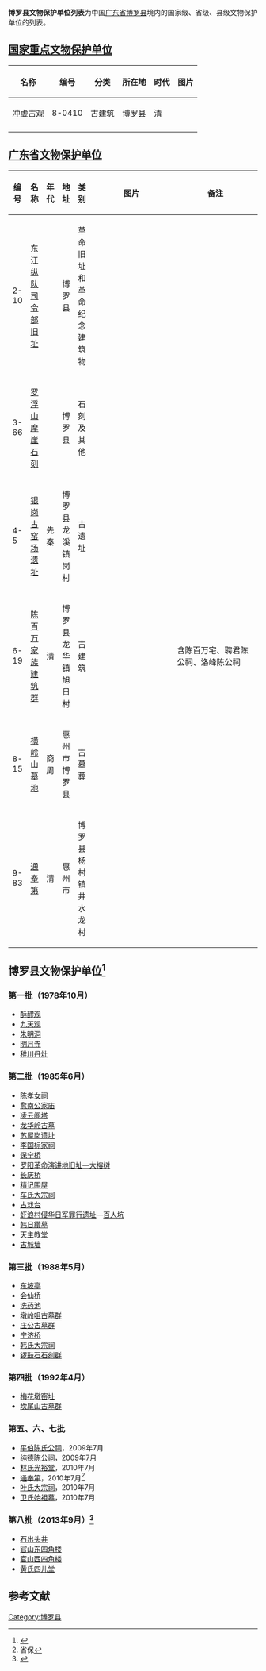 '''博罗县文物保护单位列表'''为中国[[广东省|广东省]][[博罗县|博罗县]]境内的国家级、省级、县级文物保护单位的列表。

== [[国家重点文物保护单位|国家重点文物保护单位]] ==
{| class="wikitable sortable"
|- 
!名称
!编号
!分类
!所在地
!时代
!图片
|-
| [[冲虚古观|冲虚古观]]
| 8-0410
| 古建筑
| [[博罗县|博罗县]]
| 清
|
|-
|}
== [[广东省文物保护单位|广东省文物保护单位]] ==

{| class="wikitable" style="font-size: small;"
|-
! 编号 !! 名称 !! 年代 !! 地址 !! 类别 !! style="width:180px" |图片 !! style="width:180px" |备注
|-
| 2-10 || [[东江纵队司令部旧址|东江纵队司令部旧址]] || || 博罗县 || 革命旧址和革命纪念建筑物 || ||
|-
|3- 66 || [[罗浮山摩崖石刻|罗浮山摩崖石刻]] || || 博罗县 || 石刻及其他 || ||
|-
| 4-5 || [[银岗古窑场遗址|银岗古窑场遗址]] || 先秦 || 博罗县龙溪镇岗村 || 古遗址 ||  || 
|-
| 6-19 || [[陈百万家族建筑群|陈百万家族建筑群]] || 清 || 博罗县龙华镇旭日村 || 古建筑 ||  || 含陈百万宅、聘君陈公祠、洛峰陈公祠
|-							
| 8-15 || [[横岭山墓地|横岭山墓地]] || 商周 || 惠州市博罗县 || 古墓葬 ||  || 
|-
| 9-83|| [[通奉第|通奉第]] || 清 || 惠州市 || 博罗县杨村镇井水龙村 || ||
|}

== 博罗县文物保护单位<ref>{{Cite web |url=http://wsj.huizhou.gov.cn/publicfiles/business/htmlfiles/wgxj/wwbhdw/201401/258758.html |title=惠州市文物保护单位一览表 |access-date=2015-01-31 |archive-url=https://web.archive.org/web/20160305033900/http://wsj.huizhou.gov.cn/publicfiles/business/htmlfiles/wgxj/wwbhdw/201401/258758.html |archive-date=2016-03-05 |dead-url=yes }}</ref> ==
=== 第一批（1978年10月） ===
* [[酥醪观|酥醪观]]
* [[九天观|九天观]]
* [[朱明洞|朱明洞]]
* [[明月寺|明月寺]]
* [[稚川丹灶|稚川丹灶]]

=== 第二批（1985年6月） ===
* [[陈孝女祠|陈孝女祠]]
* [[愈南公家庙|愈南公家庙]]
* [[凌云阁塔|凌云阁塔]]
* [[龙华岭古墓|龙华岭古墓]]
* [[苏屋岗遗址|苏屋岗遗址]]
* [[李国标家祠|李国标家祠]]
* [[保宁桥|保宁桥]]
* [[博罗县大榕树|罗阳革命演讲地旧址—大榕树]]
* [[长庆桥|长庆桥]]
* [[精记围屋|精记围屋]]
* [[车氏大宗祠|车氏大宗祠]]
* [[博罗县古戏台|古戏台]]
* [[虾浪村侵华日军罪行遗址|虾浪村侵华日军罪行遗址]]—[[百人坑|百人坑]]
* [[韩日纘墓|韩日纘墓]]
* [[天主教堂|天主教堂]]
* [[博罗县古城墙|古城墙]]

=== 第三批（1988年5月） ===
* [[东坡亭|东坡亭]]
* [[会仙桥|会仙桥]]
* [[洗药池|洗药池]]
* [[墩岭咀古墓群|墩岭咀古墓群]]
* [[庄公古墓群|庄公古墓群]]
* [[宁济桥|宁济桥]]
* [[韩氏大宗祠|韩氏大宗祠]]
* [[锣鼓石石刻群|锣鼓石石刻群]]

=== 第四批（1992年4月） ===
* [[梅花墩窑址|梅花墩窑址]]
* [[坎尾山古墓群|坎尾山古墓群]]

=== 第五、六、七批 ===
* [[平伯陈氏公祠|平伯陈氏公祠]]，2009年7月
* [[纯德陈公祠|纯德陈公祠]]，2009年7月
* [[林氏光裕堂|林氏光裕堂]]，2010年7月
* [[通奉第|通奉第]]，2010年7月<ref>省保</ref>
* [[叶氏大宗祠|叶氏大宗祠]]，2010年7月
* [[卫氏始祖墓|卫氏始祖墓]]，2010年7月

=== 第八批（2013年9月）<ref>{{Cite web |url=http://xxgk.boluo.gov.cn/business/htmlfiles/8000/2.2/201309/229154.html |title=博罗县人民政府办公室关于公布横河镇石出头井等四处文物点为博罗县第八批文物保护单位的通知 |access-date=2015-01-31 |archive-date=2016-03-05 |archive-url=https://web.archive.org/web/20160305034134/http://xxgk.boluo.gov.cn/business/htmlfiles/8000/2.2/201309/229154.html |dead-url=yes }}</ref> ===
* [[石出头井|石出头井]]
* [[官山东四角楼|官山东四角楼]]
* [[官山西四角楼|官山西四角楼]]
* [[黄氏四儿堂|黄氏四儿堂]]

==参考文献==
{{reflist}}

{{广东文保}}
[[Category:博罗县|Category:博罗县]]